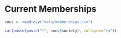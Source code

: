 # Current Memberships

```{r memberships, results='asis'}
socs <- read.csv("data/memberships.csv")

cat(paste(paste("*", socs$society), collapse="\n"))
```